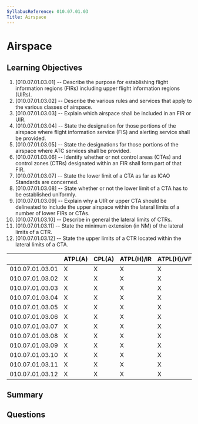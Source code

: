 ```yaml
---
SyllabusReference: 010.07.01.03
Title: Airspace
---
```


# Airspace

## Learning Objectives

1. [010.07.01.03.01] -- Describe the purpose for establishing flight information
   regions (FIRs) including upper flight information regions (UIRs).
2. [010.07.01.03.02] -- Describe the various rules and services that apply to
   the various classes of airspace.
3. [010.07.01.03.03] -- Explain which airspace shall be included in an FIR or
   UIR.
4. [010.07.01.03.04] -- State the designation for those portions of the airspace
   where flight information service (FIS) and alerting service shall be
   provided.
5. [010.07.01.03.05] -- State the designations for those portions of the
   airspace where ATC services shall be provided.
6. [010.07.01.03.06] -- Identify whether or not control areas (CTAs) and control
   zones (CTRs) designated within an FIR shall form part of that FIR.
7. [010.07.01.03.07] -- State the lower limit of a CTA as far as ICAO Standards
   are concerned.
8. [010.07.01.03.08] -- State whether or not the lower limit of a CTA has to be
   established uniformly.
9. [010.07.01.03.09] -- Explain why a UIR or upper CTA should be delineated to
   include the upper airspace within the lateral limits of a number of lower
   FIRs or CTAs.
10. [010.07.01.03.10] -- Describe in general the lateral limits of CTRs.
11. [010.07.01.03.11] -- State the minimum extension (in NM) of the lateral
    limits of a CTR.
12. [010.07.01.03.12] -- State the upper limits of a CTR located within the
    lateral limits of a CTA.

|                 | ATPL(A) | CPL(A) | ATPL(H)/IR | ATPL(H)/VFR | CPL(H) | IR  | CBIR(A) |
| --------------- | ------- | ------ | ---------- | ----------- | ------ | --- | ------- |
| 010.07.01.03.01 | X       | X      | X          | X           | X      | X   |         |
| 010.07.01.03.02 | X       | X      | X          | X           | X      | X   | X       |
| 010.07.01.03.03 | X       | X      | X          | X           | X      | X   |         |
| 010.07.01.03.04 | X       | X      | X          | X           | X      | X   |         |
| 010.07.01.03.05 | X       | X      | X          | X           | X      | X   |         |
| 010.07.01.03.06 | X       | X      | X          | X           | X      | X   |         |
| 010.07.01.03.07 | X       | X      | X          | X           | X      | X   |         |
| 010.07.01.03.08 | X       | X      | X          | X           | X      | X   |         |
| 010.07.01.03.09 | X       | X      | X          | X           | X      | X   |         |
| 010.07.01.03.10 | X       | X      | X          | X           | X      | X   |         |
| 010.07.01.03.11 | X       | X      | X          | X           | X      | X   |         |
| 010.07.01.03.12 | X       | X      | X          | X           | X      | X   |         |

## Summary

## Questions
